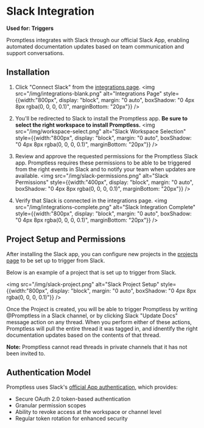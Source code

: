 # Slack Integration

**Used for: Triggers**

Promptless integrates with Slack through our official Slack App, enabling automated documentation updates based on team communication and support conversations.

## Installation

1. Click "Connect Slack" from the [integrations page](https://app.gopromptless.ai/integrations).
<img src="/img/integrations-blank.png" alt="Integrations Page" style={{width:"800px", display: "block", margin: "0 auto", boxShadow: "0 4px 8px rgba(0, 0, 0, 0.1)", marginBottom: "20px"}} />

2. You'll be redirected to Slack to install the Promptless app. **Be sure to select the right workspace to install Promptless.**
<img src="/img/workspace-select.png" alt="Slack Workspace Selection" style={{width:"800px", display: "block", margin: "0 auto", boxShadow: "0 4px 8px rgba(0, 0, 0, 0.1)", marginBottom: "20px"}} />

3. Review and approve the requested permissions for the Promptless Slack app. Promptless requires these permissions to be able to be triggered from the right events in Slack and to notify your team when updates are available.
<img src="/img/slack-permissions.png" alt="Slack Permissions" style={{width:"400px", display: "block", margin: "0 auto", boxShadow: "0 4px 8px rgba(0, 0, 0, 0.1)", marginBottom: "20px"}} />

4. Verify that Slack is connected in the integrations page.
<img src="/img/integrations-complete.png" alt="Slack Integration Complete" style={{width:"800px", display: "block", margin: "0 auto", boxShadow: "0 4px 8px rgba(0, 0, 0, 0.1)", marginBottom: "20px"}} />

## Project Setup and Permissions

After installing the Slack app, you can configure new projects in the [projects page](https://app.gopromptless.ai/projects) to be set up to trigger from Slack. 

Below is an example of a project that is set up to trigger from Slack. 

<img src="/img/slack-project.png" alt="Slack Project Setup" style={{width:"800px", display: "block", margin: "0 auto", boxShadow: "0 4px 8px rgba(0, 0, 0, 0.1)"}} />

Once the Project is created, you will be able to trigger Promptless by writing @Promptless in a Slack channel, or by clicking Slack "Update Docs" message action on any thread. When you perform either of these actions, Promptless will pull the entire thread it was tagged in, and idnentify the right documentation updates based on the contents of that thread. 

**Note:** Promptless cannot read threads in private channels that it has not been invited to. 

## Authentication Model

Promptless uses Slack's [official App authentication](https://api.slack.com/authentication), which provides:

- Secure OAuth 2.0 token-based authentication
- Granular permission scopes
- Ability to revoke access at the workspace or channel level
- Regular token rotation for enhanced security

